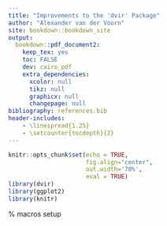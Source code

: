 ---
title: "Improvements to the 'dvir' Package"
author: "Alexander van der Voorn"
site: bookdown::bookdown_site
output: 
  bookdown::pdf_document2:
    keep_tex: yes
    toc: FALSE
    dev: cairo_pdf
    extra_dependencies:
      xcolor: null
      tikz: null
      graphicx: null
      changepage: null
bibliography: references.bib
header-includes:
    - \linespread{1.25}
    - \setcounter{tocdepth}{2}
---

```{r setup, include=FALSE}
knitr::opts_chunk$set(echo = TRUE, 
                      fig.align="center", 
                      out.width='70%', 
                      eval = TRUE)
library(dvir)
library(ggplot2)
library(knitr)
```

% macros setup
\newcommand*\Tikz{\textup{Ti\textit kZ}}

\begin{center}

\vspace{8cm}
\includegraphics[width=0.2\textwidth]{../Figures/logo.jpg}\\
\vspace{1cm}
Bachelor of Science (Honours)\\
Department of Statistics\\
The University of Auckland\\
New Zealand

\end{center}

\newpage
\tableofcontents

<!---
For cross references, can I use latex referencin commands around code chunks? Could "results=asis" the reference info in code chunk as workaround?
Sections:

references:
References to maybe include (if/where relevant):
• All ‘dvir’ tech reports
• Donald Knuth for TeX
• PGF/TikZ
• R intro
• R base graphics?
• R grid graphics

Appendices


Date?

date: "`r format(Sys.time(), '%d %B, %Y')`"
--->